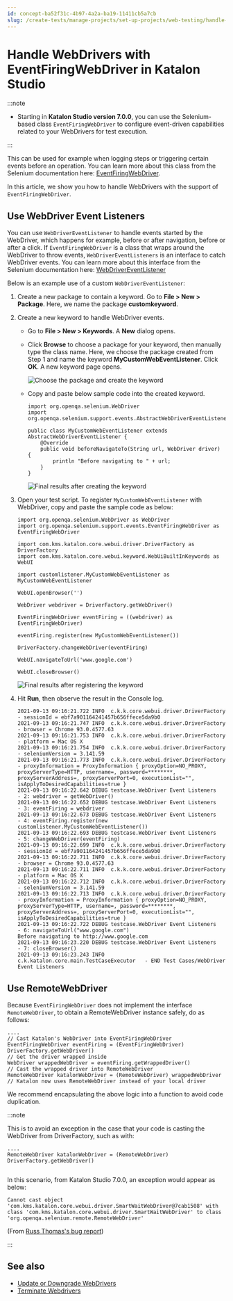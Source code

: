 ```yaml
---
id: concept-ba52f31c-4b97-4a2a-ba19-11411cb5a7cb
slug: /create-tests/manage-projects/set-up-projects/web-testing/handle-webdrivers/handle-webdrivers-with-eventfiringwebdriver-in-katalon-studio
---
```


# Handle WebDrivers with EventFiringWebDriver in Katalon Studio


:::note

-   Starting in **Katalon Studio version 7.0.0**, you can use the Selenium-based class <code>EventFiringWebDriver</code> to configure event-driven capabilities related to your WebDrivers for test execution.


:::

This can be used for example when logging steps or triggering certain events before an operation. You can learn more about this class from the Selenium documentation here: [EventFiringWebDriver](https://www.selenium.dev/selenium/docs/api/java/org/openqa/selenium/support/events/EventFiringWebDriver.html).

In this article, we show you how to handle WebDrivers with the support of <code>EventFiringWebDriver</code>.

## Use WebDriver Event Listeners

You can use <code>WebDriverEventListener</code> to handle events started by the WebDriver, which happens for example, before or after navigation, before or after a click. If <code>EventFiringWebDriver</code> is a class that wraps around the WebDriver to throw events, <code>WebDriverEventListeners</code> is an interface to catch WebDriver events. You can learn more about this interface from the Selenium documentation here: [WebDriverEventListener](https://seleniumhq.github.io/selenium/docs/api/java/org/openqa/selenium/support/events/WebDriverEventListener.html)

Below is an example use of a custom <code>WebDriverEventListener</code>:

1.  Create a new package to contain a keyword. Go to **File &gt; New &gt; Package**. Here, we name the package **customkeyword**.
2.  Create a new keyword to handle WebDriver events.

    -   Go to **File &gt; New &gt; Keywords**. A **New** dialog opens.
    -   Click **Browse** to choose a package for your keyword, then manually type the class name. Here, we choose the package created from Step 1 and name the keyword **MyCustomWebEventListener**. Click **OK**. A new keyword page opens.

        <img src="https://github.com/katalon-studio/docs-images/raw/master/katalon-studio/docs/handle-webdrivers/KS-WEBDRIVER-Choose-package-and-name-the-keyword.png" width={600} alt="Choose the package and create the keyword" />

    -   Copy and paste below sample code into the created keyword.

        ```
        import org.openqa.selenium.WebDriver
        import org.openqa.selenium.support.events.AbstractWebDriverEventListener
        
        public class MyCustomWebEventListener extends AbstractWebDriverEventListener {
            @Override
            public void beforeNavigateTo(String url, WebDriver driver) {
                println "Before navigating to " + url;
            }
        }
        
        ```

        <img src="https://github.com/katalon-studio/docs-images/raw/master/katalon-studio/docs/handle-webdrivers/KS-WEBDRIVER-final-results-after-creating-the-keyword.png" width={500} alt="Final results after creating the keyword" />

3.  Open your test script. To register <code>MyCustomWebEventListener</code> with WebDriver, copy and paste the sample code as below:

    ```
    import org.openqa.selenium.WebDriver as WebDriver
    import org.openqa.selenium.support.events.EventFiringWebDriver as EventFiringWebDriver
    
    import com.kms.katalon.core.webui.driver.DriverFactory as DriverFactory
    import com.kms.katalon.core.webui.keyword.WebUiBuiltInKeywords as WebUI
    
    import customlistener.MyCustomWebEventListener as MyCustomWebEventListener
    
    WebUI.openBrowser('')
    
    WebDriver webdriver = DriverFactory.getWebDriver()
    
    EventFiringWebDriver eventFiring = ((webdriver) as EventFiringWebDriver)
    
    eventFiring.register(new MyCustomWebEventListener())
    
    DriverFactory.changeWebDriver(eventFiring)
    
    WebUI.navigateToUrl('www.google.com')
    
    WebUI.closeBrowser()
    
    ```

    <img src="https://github.com/katalon-studio/docs-images/raw/master/katalon-studio/docs/handle-webdrivers/KS-WEBDRIVER-Results-after-registering-custom-keyword.png" width={500} alt="Final results after registering the keyword" />

4.  Hit **Run**, then observe the result in the Console log.

    ```
    2021-09-13 09:16:21.722 INFO  c.k.k.core.webui.driver.DriverFactory    - sessionId = ebf7a901164241457b656ffece5da9b0
    2021-09-13 09:16:21.747 INFO  c.k.k.core.webui.driver.DriverFactory    - browser = Chrome 93.0.4577.63
    2021-09-13 09:16:21.753 INFO  c.k.k.core.webui.driver.DriverFactory    - platform = Mac OS X
    2021-09-13 09:16:21.754 INFO  c.k.k.core.webui.driver.DriverFactory    - seleniumVersion = 3.141.59
    2021-09-13 09:16:21.773 INFO  c.k.k.core.webui.driver.DriverFactory    - proxyInformation = ProxyInformation { proxyOption=NO_PROXY, proxyServerType=HTTP, username=, password=********, proxyServerAddress=, proxyServerPort=0, executionList="", isApplyToDesiredCapabilities=true }
    2021-09-13 09:16:22.642 DEBUG testcase.WebDriver Event Listeners       - 2: webdriver = getWebDriver()
    2021-09-13 09:16:22.652 DEBUG testcase.WebDriver Event Listeners       - 3: eventFiring = webdriver
    2021-09-13 09:16:22.673 DEBUG testcase.WebDriver Event Listeners       - 4: eventFiring.register(new customlistener.MyCustomWebEventListener())
    2021-09-13 09:16:22.693 DEBUG testcase.WebDriver Event Listeners       - 5: changeWebDriver(eventFiring)
    2021-09-13 09:16:22.699 INFO  c.k.k.core.webui.driver.DriverFactory    - sessionId = ebf7a901164241457b656ffece5da9b0
    2021-09-13 09:16:22.711 INFO  c.k.k.core.webui.driver.DriverFactory    - browser = Chrome 93.0.4577.63
    2021-09-13 09:16:22.711 INFO  c.k.k.core.webui.driver.DriverFactory    - platform = Mac OS X
    2021-09-13 09:16:22.712 INFO  c.k.k.core.webui.driver.DriverFactory    - seleniumVersion = 3.141.59
    2021-09-13 09:16:22.713 INFO  c.k.k.core.webui.driver.DriverFactory    - proxyInformation = ProxyInformation { proxyOption=NO_PROXY, proxyServerType=HTTP, username=, password=********, proxyServerAddress=, proxyServerPort=0, executionList="", isApplyToDesiredCapabilities=true }
    2021-09-13 09:16:22.722 DEBUG testcase.WebDriver Event Listeners       - 6: navigateToUrl("www.google.com")
    Before navigating to http://www.google.com
    2021-09-13 09:16:23.220 DEBUG testcase.WebDriver Event Listeners       - 7: closeBrowser()
    2021-09-13 09:16:23.243 INFO  c.k.katalon.core.main.TestCaseExecutor   - END Test Cases/WebDriver Event Listeners
    
    ```


## Use RemoteWebDriver

Because <code>EventFiringWebDriver</code> does not implement the interface <code>RemoteWebDriver</code>, to obtain a RemoteWebDriver instance safely, do as follows:

```
....
// Cast Katalon's WebDriver into EventFiringWebDriver
EventFiringWebDriver eventFiring = (EventFiringWebDriver) DriverFactory.getWebDriver()
// Get the driver wrapped inside
WebDriver wrappedWebDriver = eventFiring.getWrappedDriver()
// Cast the wrapped driver into RemoteWebDriver
RemoteWebDriver katalonWebDriver = (RemoteWebDriver) wrappedWebDriver
// Katalon now uses RemoteWebDriver instead of your local driver

```

We recommend encapsulating the above logic into a function to avoid code duplication.


:::note

This is to avoid an exception in the case that your code is casting the WebDriver from DriverFactory, such as with:

```
....
RemoteWebDriver katalonWebDriver = (RemoteWebDriver) DriverFactory.getWebDriver()


```

In this scenario, from Katalon Studio 7.0.0, an exception would appear as below:

```
Cannot cast object 'com.kms.katalon.core.webui.driver.SmartWaitWebDriver@7cab1508' with class 'com.kms.katalon.core.webui.driver.SmartWaitWebDriver' to class 'org.openqa.selenium.remote.RemoteWebDriver'

```

\(From [Russ Thomas's bug report](https://forum.katalon.com/t/bug-katalon-v7-cannot-cast-smartwaitwebdriver-to-remotewebdriver/33236)\)

:::

## See also

-   [Update or Downgrade WebDrivers](/create-tests/manage-projects/set-up-projects/web-testing/handle-webdrivers/upgrade-or-downgrade-webdrivers-in-katalon-studio)
-   [Terminate Webdrivers](/create-tests/manage-projects/set-up-projects/web-testing/handle-webdrivers/terminate-webdrivers-in-katalon-studio)